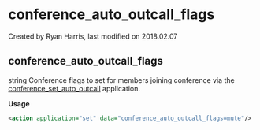 
# conference_auto_outcall_flags 

 Created by  Ryan Harris, last modified on 2018.02.07

## conference_auto_outcall_flags

string Conference flags to set for members joining conference via the [conference\_set\_auto\_outcall](../FreeSWITCH-Explained/Modules/mod_conference_3965534.mdx#outbound-conference) application.

**Usage**

```xml
<action application="set" data="conference_auto_outcall_flags=mute"/>
```



